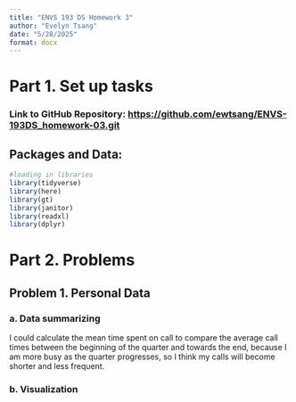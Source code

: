 ```yaml
---
title: "ENVS 193 DS Homework 3"
author: "Evelyn Tsang"
date: "5/28/2025"
format: docx
---
```


# Part 1. Set up tasks

### Link to GitHub Repository: <https://github.com/ewtsang/ENVS-193DS_homework-03.git>

## Packages and Data:

```r
#loading in libraries
library(tidyverse)
library(here)
library(gt)
library(janitor)
library(readxl)
library(dplyr)

```

# Part 2. Problems

## Problem 1. Personal Data

### a. Data summarizing

I could calculate the mean time spent on call to compare the average call times between the beginning of the quarter and towards the end, because I am more busy as the quarter progresses, so I think my calls will become shorter and less frequent.

### b. Visualization
